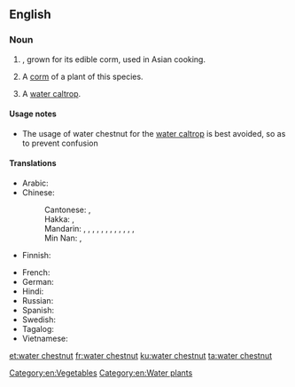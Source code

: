 ==English==
{{rfi|en}}
{{wikipedia|Eleocharis dulcis}}
{{wikispecies|Eleocharis dulcia}}

===Noun===
{{en-noun|head=[[water]] [[chestnut]]|~}}

# {{label|en|uncountable}} {{taxlink|Eleocharis dulcis|species|noshow=1}}, grown for its edible corm, used in Asian cooking.
# {{label|en|countable}} A [[corm]] of a plant of this species.
# A [[water caltrop]].

====Usage notes====
* The usage of water chestnut for the [[water caltrop]] is best avoided, so as to prevent confusion

====Translations====
{{trans-top|Eleocharis dulcis}}
* Arabic: {{t-needed|ar}}
* Chinese:
*: Cantonese: {{t|yue|馬蹄|sc=Hani}}, {{t|yue|马蹄|tr=ma5 tai4-2|sc=Hani}}
*: Hakka: {{t|hak|馬薺|sc=Hani}}, {{t|hak|马荠|tr=mâ-chhì|sc=Hani}}
*: Mandarin: {{t|cmn|荸薺|sc=Hani}}, {{t+|cmn|荸荠|tr=bíqí|sc=Hani}}, {{t+|cmn|馬蹄|sc=Hant}}, {{t+|cmn|马蹄|tr=mǎtí|sc=Hani}}, {{t+|cmn|葧薺|sc=Hani}}, {{t+|cmn|葧荠|tr=bóqí|sc=Hani}}, {{t|cmn|鳧茨|sc=Hani}}, {{t|cmn|凫茨|tr=fúcí|sc=Hani}}, {{t+|cmn|鳧茈|sc=Hani}}, {{t+|cmn|凫茈|tr=fúcí|sc=Hani}}, {{t+|cmn|地栗|tr=dìlì|sc=Hani}}, {{t+|cmn|烏芋|sc=Hani}}, {{t+|cmn|乌芋|tr=wūyù|sc=Hani}}
*: Min Nan: {{t+|nan|馬薺|sc=Hani}}, {{t|nan|马荠|tr=bé-chî|sc=Hani}}
* Finnish: {{t|fi|vesikastanja}}
{{trans-mid}}
* French: {{t+|fr|châtaigne d'eau chinoise|f}}
* German: {{t|de|Wasserkastanie|f}}
* Hindi: {{t|hi|सिंघाड़ा|tr=siṅghāṛā|sc=Deva}}
* Russian: {{t|ru|болотница сладкая|f}}
* Spanish: {{t-needed|es}}
* Swedish: {{t|sv|vattenkastanj|c}}
* Tagalog: {{t|tl|apulid}}
* Vietnamese: {{t|vi|năn ngọt}}
{{trans-bottom}}

[[Category:en:Vegetables]]
[[Category:en:Water plants]]

[[et:water chestnut]]
[[fr:water chestnut]]
[[ku:water chestnut]]
[[ta:water chestnut]]